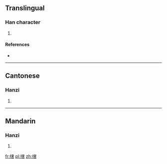 ==Translingual==

===Han character===
{{Han char|rn=64|rad=手|as=10|sn=13|four=5306<sub>1</sub>|canj=手十手口 (QJQR)|ids=⿰[[扌]][[害]]}}

# {{defn|Han|sort=手10}}

====References====
* {{Han ref|kx=0448.130|dkj=12517|dj=0799.060|hdz=31937.010|uh=6433|ud=25651|bh=DDA1|bd=56737}}

----

==Cantonese==

===Hanzi===
{{yue-hanzi|jyut=hat6|y=hat6}}

# {{defn|lang=yue|sort=手10}}

----

==Mandarin==

===Hanzi===
{{cmn-hanzi|pin=[[huá]] ([[hua2]]), [[xiá]] ([[xia2]])|wg=hua<sup>2</sup>, hsia<sup>2</sup>}}

# {{defn|lang=cmn|sort=手10}}

[[fr:搳]]
[[pl:搳]]
[[zh:搳]]